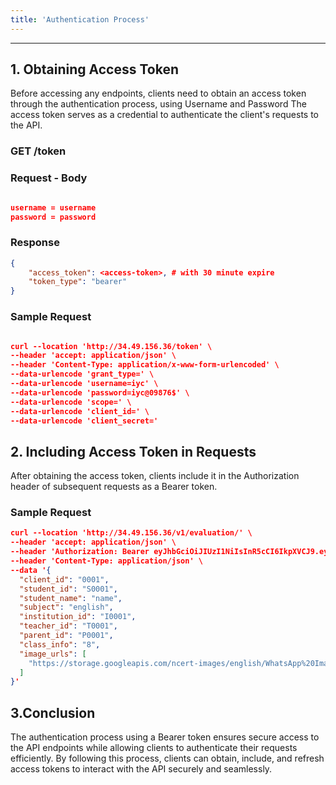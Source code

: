 ```yaml
---
title: 'Authentication Process'
---
```


---
## 1. Obtaining Access Token

Before accessing any endpoints, clients need to obtain an access token through the authentication process, using Username and Password The access token serves as a credential to authenticate the client's requests to the API.

### GET /token

### Request - Body

```json

username = username
password = password

```
### Response

```json
{
    "access_token": <access-token>, # with 30 minute expire
    "token_type": "bearer"
}

```

### Sample Request

```json

curl --location 'http://34.49.156.36/token' \
--header 'accept: application/json' \
--header 'Content-Type: application/x-www-form-urlencoded' \
--data-urlencode 'grant_type=' \
--data-urlencode 'username=iyc' \
--data-urlencode 'password=iyc@09876$' \
--data-urlencode 'scope=' \
--data-urlencode 'client_id=' \
--data-urlencode 'client_secret='

```

## 2. Including Access Token in Requests

After obtaining the access token, clients include it in the Authorization header of subsequent requests as a Bearer token.

### Sample Request

```json
curl --location 'http://34.49.156.36/v1/evaluation/' \
--header 'accept: application/json' \
--header 'Authorization: Bearer eyJhbGciOiJIUzI1NiIsInR5cCI6IkpXVCJ9.eyJzdWIiOiIzIiwiZXhwIjoxNzEyNTY2MDg0fQ.LOWAwIbbZ_hc7Y20CZwsXgSyOTUMoncc51S0a8qmFy0' \
--header 'Content-Type: application/json' \
--data '{
  "client_id": "0001",
  "student_id": "S0001",
  "student_name": "name",
  "subject": "english",
  "institution_id": "I0001",
  "teacher_id": "T0001",
  "parent_id": "P0001",
  "class_info": "8",
  "image_urls": [
    "https://storage.googleapis.com/ncert-images/english/WhatsApp%20Image%202024-03-05%20at%208.16.56%20PM_4.jpeg"
  ]
}'

```


## 3.Conclusion

The authentication process using a Bearer token ensures secure access to the API endpoints while allowing clients to authenticate their requests efficiently. By following this process, clients can obtain, include, and refresh access tokens to interact with the API securely and seamlessly.

